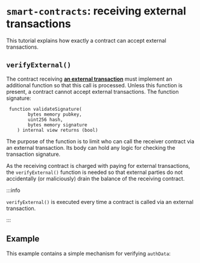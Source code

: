 
# `smart-contracts`: receiving external transactions

This tutorial explains how exactly a contract can accept external transactions.

## `verifyExternal()`

The contract receiving [**an external transaction**](../core-concepts/shards-parallel-execution.mdx##internal-vs-external-transactions) must implement an additional function so that this call is processed. Unless this function is present, a contract cannot accept external transactions. The function signature:

```solidity showLineNumbers
 function validateSignature(
        bytes memory pubkey,
        uint256 hash,
        bytes memory signature
    ) internal view returns (bool)
```

The purpose of the function is to limit who can call the receiver contract via an external transaction. Its body can hold any logic for checking the transaction signature.

As the receiving contract is charged with paying for external transactions, the `verifyExternal()` function is needed so that external parties do not accidentally (or maliciously) drain the balance of the receiving contract.

:::info

`verifyExternal()` is executed every time a contract is called via an external transaction.

:::

## Example

This example contains a simple mechanism for verifying `authData`:

```solidity showLineNumbers file=../../tests/Receiver.sol start=startReceiverContract end=endReceiverContract
```

<PGButton name="Receiver.sol"/>